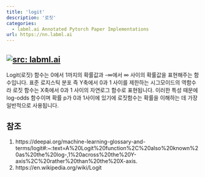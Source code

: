 ```yaml
---
title: 'logit'
description: '로짓'
categories:
  - labml.ai Annotated Pytorch Paper Implementations
url: https://nn.labml.ai
---
```

<a href="https://nn.labml.ai/" target="_blank"><img   loading="lazy" alt="src: labml.ai" src="https://img.shields.io/badge/문서-labml.ai_Annoated_Pytorch_Paper_Implementations-deeppink" ></a>
---
Logit(로짓) 함수는 0에서 1까지의 확률값과 -∞에서 ∞ 사이의 확률값을 표현해주는 함수입니다. 표준 로지스틱 분포 즉 Y축에서 0과 1 사이를 제한하는 시그모이드의 역함수라 로짓 함수는 X축에서 0과 1 사이의 자연로그 함수로 표현됩니다. 이러한 특성 때문에 log-odds 함수이며 확률 p가 0과 1사이에 있기에 로짓함수는 확률을 이해하는 데 가장 일반적으로 사용됩니다. 
 
## 참조

1. https://deepai.org/machine-learning-glossary-and-terms/logit#:~:text=A%20Logit%20function%2C%20also%20known%20as%20the%20log-,1%20across%20the%20Y-axis%2C%20rather%20than%20the%20X-axis.
2. https://en.wikipedia.org/wiki/Logit
